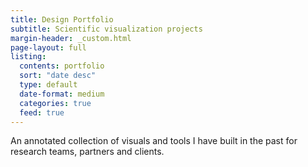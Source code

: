```yaml
---
title: Design Portfolio
subtitle: Scientific visualization projects
margin-header: _custom.html
page-layout: full
listing:
  contents: portfolio
  sort: "date desc"
  type: default
  date-format: medium
  categories: true
  feed: true
---
```


An annotated collection of visuals and tools I have built in the past for research teams, partners and clients.


